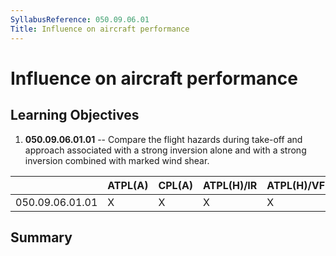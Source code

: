 ```yaml
---
SyllabusReference: 050.09.06.01
Title: Influence on aircraft performance
---
```


# Influence on aircraft performance

## Learning Objectives

1.  **050.09.06.01.01** -- Compare the flight hazards during take-off and
    approach associated with a strong inversion alone and with a strong inversion
    combined with marked wind shear.

|                 | ATPL(A) | CPL(A) | ATPL(H)/IR | ATPL(H)/VFR | CPL(H) | IR  | CBIR(A) |
| --------------- | ------- | ------ | ---------- | ----------- | ------ | --- | ------- |
| 050.09.06.01.01 | X       | X      | X          | X           | X      | X   | X       |

## Summary
